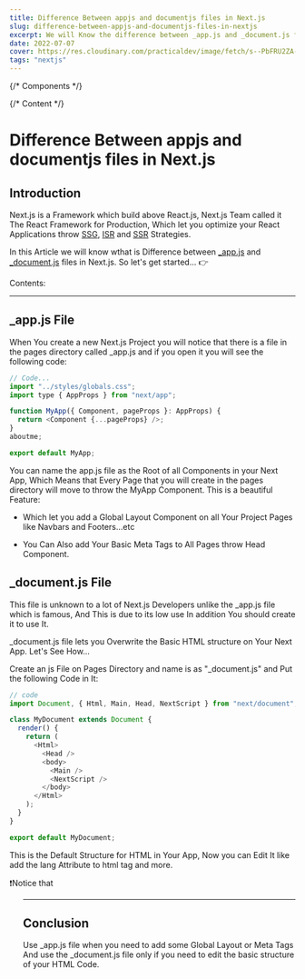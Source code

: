 ```yaml
---
title: Difference Between appjs and documentjs files in Next.js
slug: difference-between-appjs-and-documentjs-files-in-nextjs
excerpt: We will Know the difference between _app.js and _document.js files.
date: 2022-07-07
cover: https://res.cloudinary.com/practicaldev/image/fetch/s--PbFRU2ZA--/c_imagga_scale,f_auto,fl_progressive,h_420,q_auto,w_1000/https://dev-to-uploads.s3.amazonaws.com/uploads/articles/nvhkumoichbmbjzrl2gl.jpg
tags: "nextjs"
---
```


{/* Components */}

{/* Content */}

# Difference Between appjs and documentjs files in Next.js

## Introduction

Next.js is a Framework which build above React.js, Next.js Team called it The React Framework for Production, Which let you optimize your React Applications throw [SSG](https://nextjs.org/docs/basic-features/pages#static-generation-recommended), [ISR](https://nextjs.org/docs/basic-features/data-fetching/incremental-static-regeneration) and [SSR](https://nextjs.org/docs/basic-features/pages#server-side-rendering) Strategies.

In this Article we will know wthat is Difference between <A href="https://nextjs.org/docs/advanced-features/custom-app" >\_app.js</A> and <A href="https://nextjs.org/docs/advanced-features/custom-document" >\_document.js</A> files in Next.js.
So let's get started... 👉

Contents:

<TopicLink href="#introduction" topic="Introduction" />
<TopicLink href="#_appjs-file" topic="App.js File" />
<TopicLink href="#_documentjs-file" topic="Document.js File" />
<TopicLink href="#conclusion" topic="Conclusion" />

---

## \_app.js File

When You create a new Next.js Project you will notice that there is a file in the pages directory called
\_app.js and if you open it you will see the following code:

```javascript
// Code...
import "../styles/globals.css";
import type { AppProps } from "next/app";

function MyApp({ Component, pageProps }: AppProps) {
  return <Component {...pageProps} />;
}
aboutme;

export default MyApp;
```

You can name the app.js file as the Root of all Components in your Next App, Which Means that Every Page that you will create in the pages directory will move to throw the MyApp Component.
This is a beautiful Feature:

- Which let you add a Global Layout Component on all Your Project Pages like Navbars and Footers...etc

- You Can Also add Your Basic Meta Tags to All Pages throw Head Component.

## \_document.js File

This file is unknown to a lot of Next.js Developers unlike the \_app.js file which is famous, And This is due to its low use In addition You should create it to use It.

\_document.js file lets you Overwrite the Basic HTML structure on Your Next App.
Let's See How...

Create an js File on Pages Directory and name is as "\_document.js" and Put the following Code in It:

```javascript
// code
import Document, { Html, Main, Head, NextScript } from "next/document";

class MyDocument extends Document {
  render() {
    return (
      <Html>
        <Head />
        <body>
          <Main />
          <NextScript />
        </body>
      </Html>
    );
  }
}

export default MyDocument;
```

This is the Default Structure for HTML in Your App, Now you can Edit It like add the lang Attribute to html tag and more.

<Note>
  <span class="text-xl font-semibold">❗️Notice that</span>
  <Ul
    items={[
      "_document.js lets you edit only html code structure which means that you can't add javascript events in it.",
      "Head Component in _document.js is Completely different from Head in _app.js file",
    ]}
    textColor={"text-black"}
    iconsColor={"bg-black"}
  />
</Note>

---

## Conclusion

Use \_app.js file when you need to add some Global Layout or Meta Tags And use the \_document.js file only if you need to edit the basic structure of your HTML Code.
